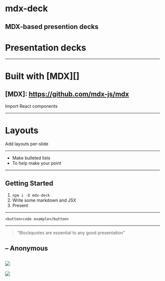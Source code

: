 
# mdx-deck

## MDX-based presention decks

# Presentation decks

---

# Built with [MDX][]

## [MDX]: https://github.com/mdx-js/mdx


<Box fontSize={4} p={4} bg='magenta'>
  Import React components
</Box>

---


# Layouts

Add layouts per-slide

---

- Make bulleted lists
- To help make your point

---

## Getting Started

1. `npm i -D mdx-deck`
2. Write some markdown and JSX
3. Present

---

```
<button>code example</button>
```

---

> “Blockquotes are essential to any good presentation”

## – Anonymous

## ![](https://s3.amazonaws.com/jxnblk/ok-cli.gif)

<Image src='https://s3.amazonaws.com/jxnblk/ok-cli.gif' />

